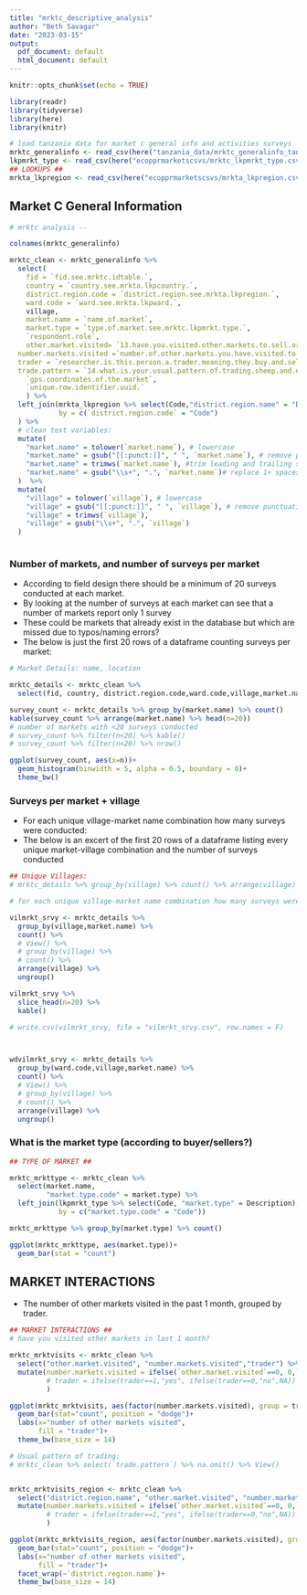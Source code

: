 ```yaml
---
title: "mrktc_descriptive_analysis"
author: "Beth Savagar"
date: "2023-03-15"
output:
  pdf_document: default
  html_document: default
---
```


```r
knitr::opts_chunk$set(echo = TRUE)
```

```r
library(readr)
library(tidyverse)
library(here)
library(knitr)
```

```r


# load tanzania data for market c general info and activities surveys
mrktc_generalinfo <- read_csv(here("tanzania_data/mrktc_generalinfo_tanzania.csv"))
lkpmrkt_type <- read_csv(here("ecopprmarketscsvs/mrktc_lkpmrkt_type.csv"))
## LOOKUPS ##
mrkta_lkpregion <- read_csv(here("ecopprmarketscsvs/mrkta_lkpregion.csv"))

```

## Market C General Information

```r
# mrktc analysis -- 

colnames(mrktc_generalinfo)

mrktc_clean <- mrktc_generalinfo %>%
  select(
    fid = `fid.see.mrktc.idtable.`,
    country = `country.see.mrkta.lkpcountry.`,
    district.region.code = `district.region.see.mrkta.lkpregion.`,
    ward.code = `ward.see.mrkta.lkpward.`,
    village,
    market.name = `name.of.market`,
    market.type = `type.of.market.see.mrktc.lkpmrkt.type.`,
    `respondent.role`,
    other.market.visited= `13.have.you.visited.other.markets.to.sell.or.buy.sheep.and.goats.in.the.past.one.month.`,
  number.markets.visited =`number.of.other.markets.you.have.visited.to.sell.or.buy.sheep.and.goats.in.the.past.one.month`,
  trader = `researcher.is.this.person.a.trader.meaning.they.buy.and.sell.animals.as.a.business.`,
  trade.pattern = `14.what.is.your.usual.pattern.of.trading.sheep.and.or.goats.`,
    `gps.coordinates.of.the.market`,
    `unique.row.identifier.uuid.`
    ) %>%
  left_join(mrkta_lkpregion %>% select(Code,"district.region.name" = "Description"),
            by = c(`district.region.code` = "Code")
  ) %>%
  # clean text variables:
  mutate(
    "market.name" = tolower(`market.name`), # lowercase
    "market.name" = gsub("[[:punct:]]", " ", `market.name`), # remove punctuation
    "market.name" = trimws(`market.name`), #trim leading and trailing spaces
    "market.name" = gsub("\\s+", ".", `market.name`)# replace 1+ spaces with "."
  )  %>% 
  mutate(
    "village" = tolower(`village`), # lowercase
    "village" = gsub("[[:punct:]]", " ", `village`), # remove punctuation
    "village" = trimws(`village`),
    "village" = gsub("\\s+", ".", `village`)
  )
  
```


### Number of markets, and number of surveys per market

- According to field design there should be a minimum of 20 surveys conducted at each market.
- By looking at the number of surveys at each market can see that a number of markets report only 1 survey
- These could be markets that already exist in the database but which are missed due to typos/naming errors?
- The below is just the first 20 rows of a dataframe counting surveys per market:

```r
# Market Details: name, location

mrktc_details <- mrktc_clean %>%
  select(fid, country, district.region.code,ward.code,village,market.name,market.type)

survey_count <- mrktc_details %>% group_by(market.name) %>% count()
kable(survey_count %>% arrange(market.name) %>% head(n=20))
# number of markets with <20 surveys conducted 
# survey_count %>% filter(n<20) %>% kable()
# survey_count %>% filter(n<20) %>% nrow()

ggplot(survey_count, aes(x=n))+
  geom_histogram(binwidth = 5, alpha = 0.5, boundary = 0)+
  theme_bw()
```

### Surveys per market + village
- For each unique village-market name combination how many surveys were conducted:
- The below is an excert of the first 20 rows of a dataframe listing every unique market-village combination and the number of surveys conducted

```r

## Unique Villages: 
# mrktc_details %>% group_by(village) %>% count() %>% arrange(village) %>% kable()

# for each unique village-market name combination how many surveys were conducted:

vilmrkt_srvy <- mrktc_details %>% 
  group_by(village,market.name) %>% 
  count() %>% 
  # View() %>% 
  # group_by(village) %>% 
  # count() %>% 
  arrange(village) %>%
  ungroup() 

vilmrkt_srvy %>%
  slice_head(n=20) %>%
  kable()

# write.csv(vilmrkt_srvy, file = "vilmrkt_srvy.csv", row.names = F)



wdvilmrkt_srvy <- mrktc_details %>% 
  group_by(ward.code,village,market.name) %>% 
  count() %>% 
  # View() %>% 
  # group_by(village) %>% 
  # count() %>% 
  arrange(village) %>%
  ungroup() 


```

### What is the market type (according to buyer/sellers?)

```r

## TYPE OF MARKET ##

mrktc_mrkttype <- mrktc_clean %>%
  select(market.name, 
         "market.type.code" = market.type) %>%
  left_join(lkpmrkt_type %>% select(Code, "market.type" = Description),
            by = c("market.type.code" = "Code"))

mrktc_mrkttype %>% group_by(market.type) %>% count()

ggplot(mrktc_mrkttype, aes(market.type))+
  geom_bar(stat = "count")
```


## MARKET INTERACTIONS
- The number of other markets visited in the past 1 month, grouped by trader. 

```r

## MARKET INTERACTIONS ##
# have you visited other markets in last 1 month?

mrktc_mrktvisits <- mrktc_clean %>%
  select("other.market.visited", "number.markets.visited","trader") %>%
  mutate(number.markets.visited = ifelse(`other.market.visited`==0, 0,`number.markets.visited`),
         # trader = ifelse(trader==1,"yes", ifelse(trader==0,"no",NA))
         )

ggplot(mrktc_mrktvisits, aes(factor(number.markets.visited), group = trader, fill= factor(trader)))+
  geom_bar(stat="count", position = "dodge")+
  labs(x="number of other markets visited",
       fill = "trader")+
  theme_bw(base_size = 14)

# Usual pattern of trading: 
# mrktc_clean %>% select(`trade.pattern`) %>% na.omit() %>% View()


mrktc_mrktvisits_region <- mrktc_clean %>%
  select("district.region.name", "other.market.visited", "number.markets.visited","trader") %>%
  mutate(number.markets.visited = ifelse(`other.market.visited`==0, 0,`number.markets.visited`),
         # trader = ifelse(trader==1,"yes", ifelse(trader==0,"no",NA))
         )

ggplot(mrktc_mrktvisits_region, aes(factor(number.markets.visited), group = trader, fill= factor(trader)))+
  geom_bar(stat="count", position = "dodge")+
  labs(x="number of other markets visited",
       fill = "trader")+
  facet_wrap(~`district.region.name`)+
  theme_bw(base_size = 14)
```